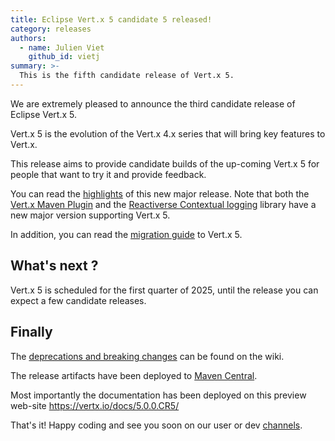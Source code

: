 ```yaml
---
title: Eclipse Vert.x 5 candidate 5 released!
category: releases
authors:
  - name: Julien Viet
    github_id: vietj
summary: >-
  This is the fifth candidate release of Vert.x 5.
---
```


We are extremely pleased to announce the third candidate release of Eclipse Vert.x 5.

Vert.x 5 is the evolution of the Vert.x 4.x series that will bring key features to Vert.x.

This release aims to provide candidate builds of the up-coming Vert.x 5 for people that
want to try it and provide feedback.

You can read the [highlights](https://vertx.io/blog/whats-new-in-vert-x-5/) of this new major release.
Note that both the [Vert.x Maven Plugin](https://reactiverse.io/vertx-maven-plugin/) and the [Reactiverse Contextual logging](https://reactiverse.io/reactiverse-contextual-logging/) library have a new major version supporting Vert.x 5.

In addition, you can read the [migration guide](https://vertx.io/blog/from-vert-x-4-to-vert-x-5/) to Vert.x 5.

## What's next ?

Vert.x 5 is scheduled for the first quarter of 2025, until the release you can expect a few candidate releases.

## Finally

The [deprecations and breaking changes](https://github.com/vert-x3/wiki/wiki/5.0.0-Deprecations-and-breaking-changes)
 can be found on the wiki.

The release artifacts have been deployed to [Maven Central](https://search.maven.org/search?q=g:io.vertx%20AND%20v:5.0.0.CR4).

Most importantly the documentation has been deployed on this preview web-site https://vertx.io/docs/5.0.0.CR5/

That's it! Happy coding and see you soon on our user or dev [channels](https://vertx.io/community).

